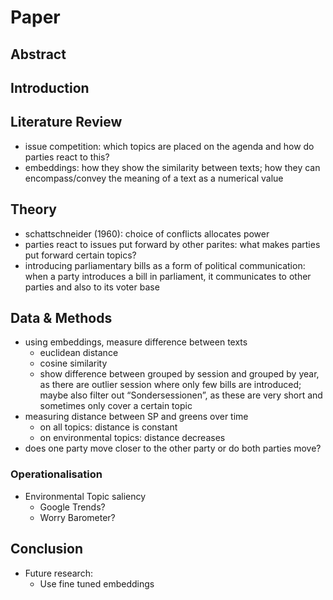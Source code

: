 # Paper

## Abstract

## Introduction

## Literature Review
- issue competition: which topics are placed on the agenda and how do parties react to this?
- embeddings: how they show the similarity between texts; how they can encompass/convey the meaning of a text as a numerical value

## Theory
- schattschneider (1960): choice of conflicts allocates power
- parties react to issues put forward by other parites: what makes parties put forward certain topics?
- introducing parliamentary bills as a form of political communication: when a party introduces a bill in parliament, it communicates to other parties and also to its voter base

## Data & Methods
- using embeddings, measure difference between texts
	- euclidean distance
	- cosine similarity
	- show difference between grouped by session and grouped by year, as there are outlier session where only few bills are introduced; maybe also filter out “Sondersessionen”, as these are very short and sometimes only cover a certain topic
- measuring distance between SP and greens over time 
	- on all topics: distance is constant
	- on environmental topics: distance decreases
- does one party move closer to the other party or do both parties move?

### Operationalisation
- Environmental Topic saliency
	- Google Trends?
	- Worry Barometer?

## Conclusion
- Future research:
	- Use fine tuned embeddings